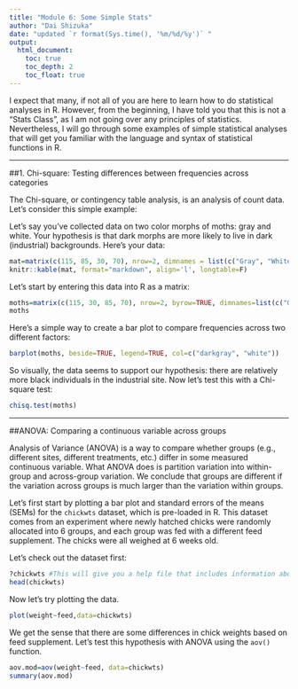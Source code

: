 ```yaml
---
title: "Module 6: Some Simple Stats"
author: "Dai Shizuka"
date: "updated `r format(Sys.time(), '%m/%d/%y')` "
output: 
  html_document:
    toc: true
    toc_depth: 2
    toc_float: true
---
```


I expect that many, if not all of you are here to learn how to do statistical analyses in R. However, from the beginning, I have told you that this is not a "Stats Class", as I am not going over any principles of statistics. Nevertheless, I will go through some examples of simple statistical analyses that will get you familiar with the language and syntax of statistical functions in R. 

***

##1. Chi-square: Testing differences between frequencies across categories

The Chi-square, or contingency table analysis, is an analysis of count data. Let’s consider this simple example:

Let’s say you’ve collected data on two color morphs of moths: gray and white. Your hypothesis is that dark morphs are more likely to live in dark (industrial) backgrounds. Here’s your data:

```r
mat=matrix(c(115, 85, 30, 70), nrow=2, dimnames = list(c("Gray", "White"),c("Industrial ", "Rural")))
knitr::kable(mat, format="markdown", align='l', longtable=F)
```

Let’s start by entering this data into R as a matrix:
```r
moths=matrix(c(115, 30, 85, 70), nrow=2, byrow=TRUE, dimnames=list(c("Gray", "White"), c("Industrial", "Rural")))
moths
```

Here’s a simple way to create a bar plot to compare frequencies across two different factors:

```r
barplot(moths, beside=TRUE, legend=TRUE, col=c("darkgray", "white"))
```

So visually, the data seems to support our hypothesis: there are relatively more black individuals in the industrial site. Now let’s test this with a Chi-square test:

```r
chisq.test(moths)
```

***

##ANOVA: Comparing a continuous variable across groups

Analysis of Variance (ANOVA) is a way to compare whether groups (e.g., different sites, different treatments, etc.) differ in some measured continuous variable. What ANOVA does is partition variation into within-group and across-group variation. We conclude that groups are different if the variation across groups is much larger than the variation within groups.

Let’s first start by plotting a bar plot and standard errors of the means (SEMs) for the
`chickwts` dataset, which is pre-loaded in R. This dataset comes from an experiment where newly hatched chicks were randomly allocated into 6 groups, and each group was fed with a different feed supplement. The chicks were all weighed at 6 weeks old.

Let's check out the dataset first:
```r
?chickwts #This will give you a help file that includes information about the dataset. 
head(chickwts)
```

Now let's try plotting the data.

```r
plot(weight~feed,data=chickwts)
```

We get the sense that there are some differences in chick weights based on feed supplement. Let’s test this hypothesis with ANOVA using the `aov()` function.

```r
aov.mod=aov(weight~feed, data=chickwts) 
summary(aov.mod)
```
